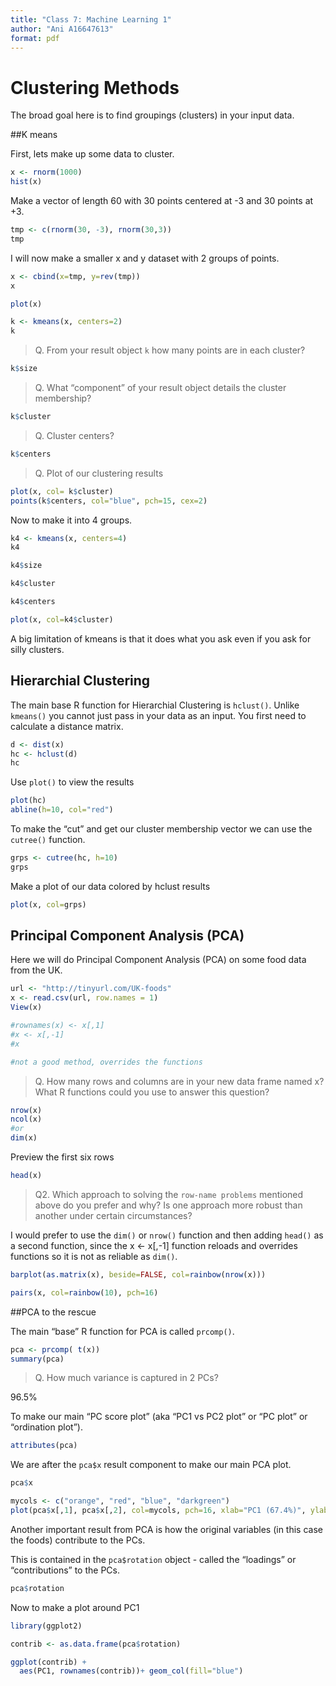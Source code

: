 ---
title: "Class 7: Machine Learning 1"
author: "Ani A16647613"
format: pdf
---

# Clustering Methods

The broad goal here is to find groupings (clusters) in your input data.

##K means

First, lets make up some data to cluster.

```{r}
x <- rnorm(1000)
hist(x)
```

Make a vector of length 60 with 30 points centered at -3 and 30 points at +3.
```{r}
tmp <- c(rnorm(30, -3), rnorm(30,3))
tmp
```

I will now make a smaller x and y dataset with 2 groups of points.

```{r}
x <- cbind(x=tmp, y=rev(tmp))
x
```

```{r}
plot(x)
```

```{r}
k <- kmeans(x, centers=2)
k
```

> Q. From your result object `k` how many points are in each cluster?

```{r}
k$size
```

> Q. What "component" of your result object details the cluster membership?

```{r}
k$cluster
```

> Q. Cluster centers?

```{r}
k$centers
```

> Q. Plot of our clustering results

```{r}
plot(x, col= k$cluster)
points(k$centers, col="blue", pch=15, cex=2)
```

Now to make it into 4 groups.

```{r}
k4 <- kmeans(x, centers=4)
k4
```
```{r}
k4$size
```
```{r}
k4$cluster
```
```{r}
k4$centers
```

```{r}
plot(x, col=k4$cluster)
```

A big limitation of kmeans is that it does what you ask even if you ask for silly clusters.

## Hierarchial Clustering

The main base R function for Hierarchial Clustering is `hclust()`.
Unlike `kmeans()` you cannot just pass in your data as an input. You first need to calculate a distance matrix.


```{r}
d <- dist(x)
hc <- hclust(d)
hc
```

Use `plot()` to view the results

```{r}
plot(hc)
abline(h=10, col="red")
```

To make the "cut" and get our cluster membership vector we can use the `cutree()` function.

```{r}
grps <- cutree(hc, h=10)
grps
```

Make a plot of our data colored by hclust results

```{r}
plot(x, col=grps)
```

## Principal Component Analysis (PCA)

Here we will do Principal Component Analysis (PCA) on some food data from the UK.

```{r}
url <- "http://tinyurl.com/UK-foods"
x <- read.csv(url, row.names = 1)
View(x)
```


```{r}
#rownames(x) <- x[,1]
#x <- x[,-1]
#x

#not a good method, overrides the functions
```


> Q. How many rows and columns are in your new data frame named x? What R functions could you use to answer this question?

```{r}
nrow(x)
ncol(x)
#or
dim(x)
```

Preview the first six rows

```{r}
head(x)
```

> Q2. Which approach to solving the `row-name problems` mentioned above do you prefer and why? Is one approach more robust than another under certain circumstances?

I would prefer to use the `dim()` or `nrow()` function and then adding `head()` as a second function, since the x <- x[,-1] function reloads and overrides functions so it is not as reliable as `dim()`.

```{r}
barplot(as.matrix(x), beside=FALSE, col=rainbow(nrow(x)))
```

```{r}
pairs(x, col=rainbow(10), pch=16)
```

##PCA to the rescue

The main "base" R function for PCA is called `prcomp()`.

```{r}
pca <- prcomp( t(x))
summary(pca)
```

> Q. How much variance is captured in 2 PCs?

96.5%

To make our main "PC score plot" (aka "PC1 vs PC2 plot" or "PC plot" or "ordination plot").

```{r}
attributes(pca)
```

We are after the `pca$x` result component to make our main PCA plot.

```{r}
pca$x
```

```{r}
mycols <- c("orange", "red", "blue", "darkgreen")
plot(pca$x[,1], pca$x[,2], col=mycols, pch=16, xlab="PC1 (67.4%)", ylab="PC2 (29%)")
```

Another important result from PCA is how the original variables (in this case the foods) contribute to the PCs.

This is contained in the `pca$rotation` object - called the "loadings" or "contributions" to the PCs.

```{r}
pca$rotation
```

Now to make a plot around PC1

```{r}
library(ggplot2)

contrib <- as.data.frame(pca$rotation)

ggplot(contrib) +
  aes(PC1, rownames(contrib))+ geom_col(fill="blue")
```



